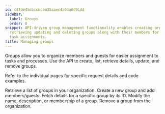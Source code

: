```yaml
---
id: c4fde45dbccbcea35aaec4a03a8d91dd
sidebar:
  label: Groups
  order: 8
snippet: API-driven group management functionality enables creating organizing listing
  retrieving updating and deleting groups along with their members for streamlined
  task assignments.
title: Managing groups
---
```


Groups allow you to organize members and guests for easier assignment to tasks and processes. Use the API to create, list, retrieve details, update, and remove groups.

Refer to the individual pages for specific request details and code examples.


<CardGrid>
<LinkTitleCard header="<b>List groups</b>" href="./list-groups/"> Retrieve a list of groups in your organization. </LinkTitleCard>
<LinkTitleCard header="<b>Create group</b>" href="./create-group/"> Create a new group and add members/guests. </LinkTitleCard>
<LinkTitleCard header="<b>Get group</b>" href="./get-group/"> Fetch details for a specific group by its ID. </LinkTitleCard>
<LinkTitleCard header="<b>Update group</b>" href="./update-group/"> Modify the name, description, or membership of a group. </LinkTitleCard>
<LinkTitleCard header="<b>Delete group</b>" href="./delete-group/"> Remove a group from the organization. </LinkTitleCard>
</CardGrid>
